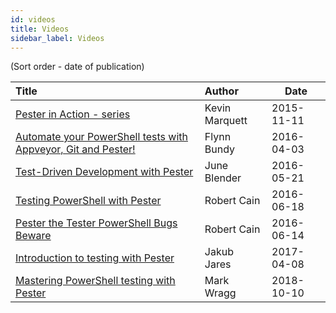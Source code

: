 ```yaml
---
id: videos
title: Videos
sidebar_label: Videos
---
```


(Sort order - date of publication)

| Title | Author | Date |
|:------|:-------|------|
| [Pester in Action - series](https://www.youtube.com/playlist?list=PLOcTmsj9WHDo2_FfKePLaq_mJTcnW_fEJ) | Kevin Marquett | 2015-11-11 |
| [Automate your PowerShell tests with Appveyor, Git and Pester!](https://flynnbundy.com/2016/04/03/automate-your-powershell-tests-with-appveyor-git-and-pester)| Flynn Bundy | 2016-04-03 |
| [Test-Driven Development with Pester](https://www.youtube.com/watch?v=gssAtCeMOoo) | June Blender | 2016-05-21 |
| [Testing PowerShell with Pester](https://www.pluralsight.com/courses/powershell-testing-pester)  | Robert Cain | 2016-06-18 | [https://www.pluralsight.com/courses/powershell-testing-pester]|
| [Pester the Tester PowerShell Bugs Beware](https://www.youtube.com/watch?v=o4ihc7atwYQ) | Robert Cain | 2016-06-14 |
| [Introduction to testing with Pester](https://www.youtube.com/watch?v=F3oOk0BC9B4) | Jakub Jares | 2017-04-08 |
| [Mastering PowerShell testing with Pester](https://www.youtube.com/watch?v=BbOiQCgDDR8) | Mark Wragg | 2018-10-10 |
